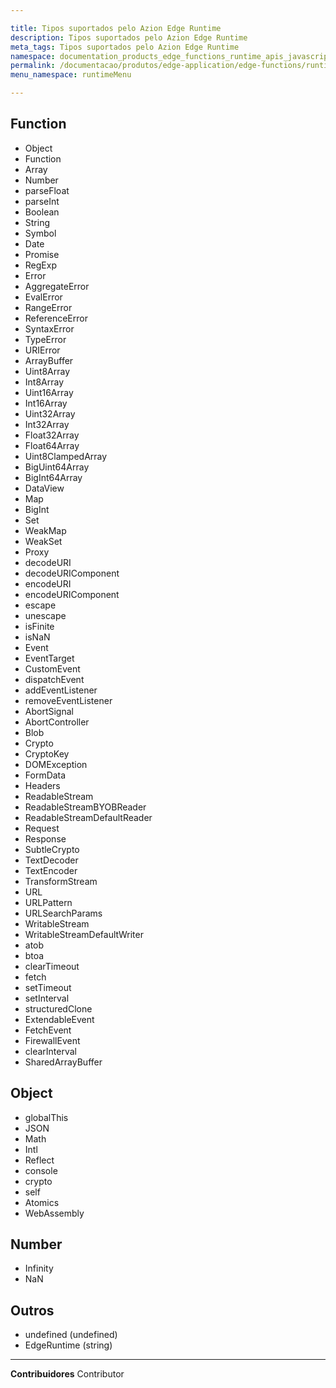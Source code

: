 ```yaml
---

title: Tipos suportados pelo Azion Edge Runtime
description: Tipos suportados pelo Azion Edge Runtime
meta_tags: Tipos suportados pelo Azion Edge Runtime
namespace: documentation_products_edge_functions_runtime_apis_javascript_supported_types
permalink: /documentacao/produtos/edge-application/edge-functions/runtime-apis/javascript/tipos-suportados/
menu_namespace: runtimeMenu

---
```


## Function

- Object
- Function
- Array
- Number
- parseFloat
- parseInt
- Boolean
- String
- Symbol
- Date
- Promise
- RegExp
- Error
- AggregateError
- EvalError
- RangeError
- ReferenceError
- SyntaxError
- TypeError
- URIError
- ArrayBuffer
- Uint8Array
- Int8Array
- Uint16Array
- Int16Array
- Uint32Array
- Int32Array
- Float32Array
- Float64Array
- Uint8ClampedArray
- BigUint64Array
- BigInt64Array
- DataView
- Map
- BigInt
- Set
- WeakMap
- WeakSet
- Proxy
- decodeURI
- decodeURIComponent
- encodeURI
- encodeURIComponent
- escape
- unescape
- isFinite
- isNaN
- Event
- EventTarget
- CustomEvent
- dispatchEvent
- addEventListener
- removeEventListener
- AbortSignal
- AbortController
- Blob
- Crypto
- CryptoKey
- DOMException
- FormData
- Headers
- ReadableStream
- ReadableStreamBYOBReader
- ReadableStreamDefaultReader
- Request
- Response
- SubtleCrypto
- TextDecoder
- TextEncoder
- TransformStream
- URL
- URLPattern
- URLSearchParams
- WritableStream
- WritableStreamDefaultWriter
- atob
- btoa
- clearTimeout
- fetch
- setTimeout
- setInterval
- structuredClone
- ExtendableEvent
- FetchEvent
- FirewallEvent
- clearInterval
- SharedArrayBuffer

## Object

- globalThis
- JSON
- Math
- Intl
- Reflect
- console
- crypto
- self
- Atomics
- WebAssembly

## Number

- Infinity
- NaN

## Outros

- undefined (undefined)
- EdgeRuntime (string)





---


**Contribuidores** <ContributorList>Contributor</ContributorList>
